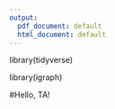 ```yaml
---
output:
  pdf_document: default
  html_document: default
---
```

library(tidyverse)

library(igraph)

#Hello, TA!

